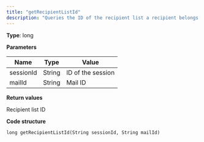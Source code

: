 ```yaml
---
title: "getRecipientListId"
description: "Queries the ID of the recipient list a recipient belongs to in Optimizely Campaign."
---
```


**Type**: long

**Parameters**

| Name      | Type   | Value             |
| --------- | ------ | ----------------- |
| sessionId | String | ID of the session |
| mailId    | String | Mail ID           |

**Return values**

Recipient list ID

**Code structure**

`long getRecipientListId(String sessionId, String mailId)
`